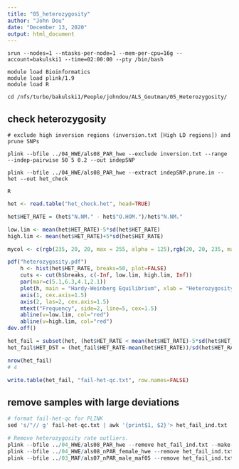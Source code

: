 ```yaml
---
title: "05_heterozygosity"
author: "John Dou"
date: "December 13, 2020"
output: html_document
---
```


```batch
srun --nodes=1 --ntasks-per-node=1 --mem-per-cpu=16g --account=bakulski1 --time=02:00:00 --pty /bin/bash

module load Bioinformatics
module load plink/1.9
module load R

cd /nfs/turbo/bakulski1/People/johndou/ALS_Goutman/05_Heterozygosity/
```


## check heterozygosity

```batch
# exclude high inversion regions (inversion.txt [High LD regions]) and prune SNPs

plink --bfile ../04_HWE/als08_PAR_hwe --exclude inversion.txt --range --indep-pairwise 50 5 0.2 --out indepSNP

plink --bfile ../04_HWE/als08_PAR_hwe --extract indepSNP.prune.in --het --out het_check

R
```

```r
het <- read.table("het_check.het", head=TRUE)

het$HET_RATE = (het$"N.NM." - het$"O.HOM.")/het$"N.NM."

low.lim <- mean(het$HET_RATE)-5*sd(het$HET_RATE)
high.lim <- mean(het$HET_RATE)+5*sd(het$HET_RATE)

mycol <- c(rgb(235, 20, 20, max = 255, alpha = 125),rgb(20, 20, 235, max = 255, alpha = 125),rgb(235, 20, 20, max = 255, alpha = 125))

pdf("heterozygosity.pdf")
	h <- hist(het$HET_RATE, breaks=50, plot=FALSE)
	cuts <- cut(h$breaks, c(-Inf, low.lim, high.lim, Inf))
	par(mar=c(5.1,6.3,4.1,2.1))
	plot(h, main = "Hardy-Weinberg Equilibrium", xlab = "Heterozygosity Rate", ylab="", axes=FALSE, col=mycol[cuts], cex.lab=1.5)
	axis(1, cex.axis=1.5)
	axis(2, las=2, cex.axis=1.5) 
	mtext("Frequency", side=2, line=5, cex=1.5)
	abline(v=low.lim, col="red")
	abline(v=high.lim, col="red")
dev.off()

het_fail = subset(het, (het$HET_RATE < mean(het$HET_RATE)-5*sd(het$HET_RATE)) | (het$HET_RATE > mean(het$HET_RATE)+5*sd(het$HET_RATE)));
het_fail$HET_DST = (het_fail$HET_RATE-mean(het$HET_RATE))/sd(het$HET_RATE);

nrow(het_fail)
# 4

write.table(het_fail, "fail-het-qc.txt", row.names=FALSE)
```


## remove samples with large deviations

```r
# format fail-het-qc for PLINK
sed 's/"// g' fail-het-qc.txt | awk '{print$1, $2}'> het_fail_ind.txt

# Remove heterozygosity rate outliers.
plink --bfile ../04_HWE/als08_PAR_hwe --remove het_fail_ind.txt --make-bed --out als09_PAR_het
plink --bfile ../04_HWE/als08_nPAR_female_hwe --remove het_fail_ind.txt --make-bed --out als09_nPAR_female_het
plink --bfile ../03_MAF/als07_nPAR_male_maf05 --remove het_fail_ind.txt --make-bed --out als09_nPAR_male_het
```
